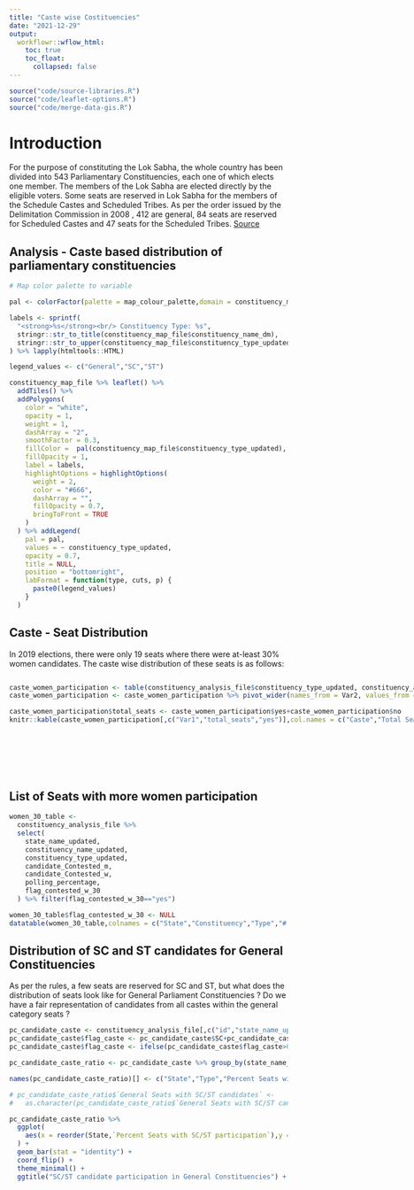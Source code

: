 ```yaml
---
title: "Caste wise Costituencies"
date: "2021-12-29"
output:
  workflowr::wflow_html:
    toc: true
    toc_float:
      collapsed: false
---
```


```r
source("code/source-libraries.R")
source("code/leaflet-options.R")
source("code/merge-data-gis.R")
```

# Introduction

For the purpose of constituting the Lok Sabha, the whole country has been divided into 543 Parliamentary Constituencies, each one of which elects one member. The members of the Lok Sabha are elected directly by the eligible voters. Some seats are reserved in Lok Sabha for the members of the Schedule
Castes and Scheduled Tribes. As per the order issued by the Delimitation Commission in 2008 , 412 are general, 84 seats are reserved for Scheduled Castes and 47 seats for the Scheduled Tribes. [Source](http://mea.gov.in/Uploads/PublicationDocs/19167_State_wise_seats_in_Lok_Sabha_18-03-2009.pdf)

## Analysis - Caste based distribution of parliamentary constituencies


```r

# Map color palette to variable

pal <- colorFactor(palette = map_colour_palette,domain = constituency_map_file$constituency_type_updated)

labels <- sprintf(
  "<strong>%s</strong><br/> Constituency Type: %s",
  stringr::str_to_title(constituency_map_file$constituency_name_dm),
  stringr::str_to_upper(constituency_map_file$constituency_type_updated)
) %>% lapply(htmltools::HTML)

legend_values <- c("General","SC","ST")

constituency_map_file %>% leaflet() %>%
  addTiles() %>%
  addPolygons(
    color = "white",
    opacity = 1,
    weight = 1,
    dashArray = "2",
    smoothFactor = 0.3,
    fillColor =  pal(constituency_map_file$constituency_type_updated),
    fillOpacity = 1,
    label = labels,
    highlightOptions = highlightOptions(
      weight = 2,
      color = "#666",
      dashArray = "",
      fillOpacity = 0.7,
      bringToFront = TRUE
    )
  ) %>% addLegend(
    pal = pal,
    values = ~ constituency_type_updated,
    opacity = 0.7,
    title = NULL,
    position = "bottomright",
    labFormat = function(type, cuts, p) {
      paste0(legend_values)
    }
  )

```

## Caste - Seat Distribution

In 2019 elections, there were only 19 seats where there were at-least 30% women candidates. The caste wise distribution of these seats is as follows:


:::: {style="display: flex;"}

::: {}
```r
caste_women_participation <- table(constituency_analysis_file$constituency_type_updated, constituency_analysis_file$flag_contested_w_30) %>% data.frame
caste_women_participation <- caste_women_participation %>% pivot_wider(names_from = Var2, values_from = Freq)

caste_women_participation$total_seats <- caste_women_participation$yes+caste_women_participation$no
knitr::kable(caste_women_participation[,c("Var1","total_seats","yes")],col.names = c("Caste","Total Seats","With at-least 30% women candidates")) %>% kable_material(c("striped", "hover")) %>% kable_styling(full_width = F, position = "left")
```

:::

::: {}
```r
caste_women_participation$women_c30_percent <- round(caste_women_participation$yes/(caste_women_participation$no+caste_women_participation$yes)*100,1)
names(caste_women_participation)[1] <- "Caste"

caste_women_participation %>% 
  ggplot(aes(x = Caste, y = women_c30_percent, fill = Caste)) + 
  geom_bar(stat = "identity") + theme_minimal() +
  ggtitle(label = "Women candidate participation") +
  ylab("Percent seats with more than 30% women candidates") +
  geom_text(aes(label = glue::glue("{women_c30_percent}%")), vjust = 0) +
  scale_fill_manual(values = c("#5DA5DA","#A55F60","#00FF7F"),guide="none")
```

:::

::::

## List of Seats with more women participation

```r

women_30_table <-
  constituency_analysis_file %>% 
  select(
    state_name_updated,
    constituency_name_updated,
    constituency_type_updated,
    candidate_Contested_m,
    candidate_Contested_w,
    polling_percentage,
    flag_contested_w_30
  ) %>% filter(flag_contested_w_30=="yes")

women_30_table$flag_contested_w_30 <- NULL
datatable(women_30_table,colnames = c("State","Constituency","Type","# Male Candidates","# Female Candidates","Polling percentage"),options = list(searching = FALSE))

```

## Distribution of SC and ST candidates for General Constituencies

As per the rules, a few seats are reserved for SC and ST, but what does the distribution of seats look like for General Parliament Constituencies ? Do we have a fair representation of candidates from all castes within the general category seats ?

```r
pc_candidate_caste <- constituency_analysis_file[,c("id","state_name_updated","constituency_type_updated","GENERAL","SC","ST")] %>% filter(constituency_type_updated=="GEN")
pc_candidate_caste$flag_caste <- pc_candidate_caste$SC+pc_candidate_caste$ST
pc_candidate_caste$flag_caste <- ifelse(pc_candidate_caste$flag_caste>0,1,0)

pc_candidate_caste_ratio <- pc_candidate_caste %>% group_by(state_name_updated, constituency_type_updated) %>% summarise(percent_seats=round(sum(flag_caste)/n()*100,2)) %>% data.frame()

names(pc_candidate_caste_ratio)[] <- c("State","Type","Percent Seats with SC/ST participation")

# pc_candidate_caste_ratio$`General Seats with SC/ST candidates` <-
#   as.character(pc_candidate_caste_ratio$`General Seats with SC/ST candidates`) %>% as.factor()

pc_candidate_caste_ratio %>%
  ggplot(
    aes(x = reorder(State,`Percent Seats with SC/ST participation`),y = `Percent Seats with SC/ST participation`, fill = Type)
  ) +
  geom_bar(stat = "identity") + 
  coord_flip() +
  theme_minimal() +
  ggtitle("SC/ST candidate participation in General Constituencies") + scale_fill_manual(values = c("#5DA5DA"), guide = "none") + xlab("States")

```
